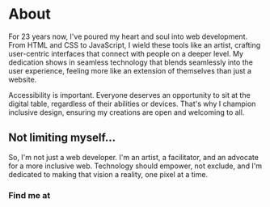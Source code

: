 

# About

For 23 years now, I've poured my heart and soul into web development. From HTML and CSS to JavaScript, I wield these tools like an artist, crafting user-centric interfaces that connect with people on a deeper level. My dedication shows in seamless technology that blends seamlessly into the user experience, feeling more like an extension of themselves than just a website.

Accessibility is important. Everyone deserves an opportunity to sit at the digital table, regardless of their abilities or devices. That's why I champion inclusive design, ensuring my creations are open and welcoming to all.

## Not limiting myself...
So, I'm not just a web developer. I'm an artist, a facilitator, and an advocate for a more inclusive web. Technology should empower, not exclude, and I'm dedicated to making that vision a reality, one pixel at a time.

### Find me at
<Socials />